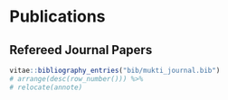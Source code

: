 # Publications

<!-- # Selected Publications -->
<!--  -->
<!-- ::: {#refs_selected} -->
<!-- ::: -->

## Refereed Journal Papers

```r
vitae::bibliography_entries("bib/mukti_journal.bib")
# arrange(desc(row_number())) %>%
# relocate(annote)
```

